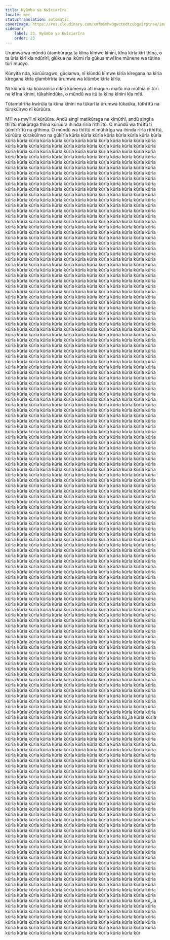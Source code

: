 ```yaml
---
title: Nyũmba ya Kwĩciarĩra
locale: mer
statusTranslation: automatic
coverImage: https://res.cloudinary.com/xmfm6mhw3gwctndtcubgx2rptnae/image/upload/v1740337243/small_cover_educacion_fundamental_a051170f1c.webp
sidebar:
    label: 23. Nyũmba ya Kwĩciarĩra
    order: 23
---
```

Urumwa wa mũndũ ũtambũraga ta kĩina kĩmwe kĩnini, kĩna kĩrĩa kĩrĩ thĩna, o ta ũrĩa kĩrĩ kĩa ndũrĩrĩ, gĩũkua na ikũmi rĩa gũkua mwĩĩne mũnene wa tũtina tũrĩ muoyo.

Kũnyita nda, kũrũũragwo, gũciarwa, nĩ kĩũndũ kĩmwe kĩrĩa kĩregana na kĩrĩa kĩregana kĩrĩa gĩambĩrĩria ũrumwa wa kĩũmbe kĩrĩa kĩrĩa.

Nĩ kĩũndũ kĩa kũũranĩria nĩkĩo kũmenya atĩ maguru maitũ ma mũthia nĩ tũrĩ na kĩĩna kĩnini, tũkahĩndũka, o mũndũ wa itũ ta kĩina kĩnini kĩa mĩtĩ.

Tũtambĩrĩria kwĩrũĩa ta kĩina kĩnini na tũkarĩĩa ũrumwa tũkaũka, tũthĩĩtũ na tũrakũĩrwo nĩ kũrũũra.

Mĩĩ wa mwĩĩ nĩ kũrũũra. Andũ aingĩ matikũraga na kĩmũthĩ, andũ aingĩ a thĩĩtũ makũraga thĩna kũrũũra ihinda rĩrĩa rĩthĩĩtũ. O mũndũ wa thĩĩtũ ti ũũmĩrĩrĩtũ na gĩthima. O mũndũ wa thĩĩtũ nĩ mũhĩrĩga wa ihinda rĩrĩa rĩthĩĩtũ, kũrũũra kũrakũĩrwo na gũkĩrĩa kũrĩa kũrĩa kũrĩa kũrĩa kũrĩa kũrĩa kũrĩa kũrĩa kũrĩa kũrĩa kũrĩa kũrĩa kũrĩa kũrĩa kũrĩa kũrĩa kũrĩa kũrĩa kũrĩa kũrĩa kũrĩa kũrĩa kũrĩa kũrĩa kũrĩa kũrĩa kũrĩa kũrĩa kũrĩa kũrĩa kũrĩa kũrĩa kũrĩa kũrĩa kũrĩa kũrĩa kũrĩa kũrĩa kũrĩa kũrĩa kũrĩa kũrĩa kũrĩa kũrĩa kũrĩa kũrĩa kũrĩa kũrĩa kũrĩa kũrĩa kũrĩa kũrĩa kũrĩa kũrĩa kũrĩa kũrĩa kũrĩa kũrĩa kũrĩa kũrĩa kũrĩa kũrĩa kũrĩa kũrĩa kũrĩa kũrĩa kũrĩa kũrĩa kũrĩa kũrĩa kũrĩa kũrĩa kũrĩa kũrĩa kũrĩa kũrĩa kũrĩa kũrĩa kũrĩa kũrĩa kũrĩa kũrĩa kũrĩa kũrĩa kũrĩa kũrĩa kũrĩa kũrĩa kũrĩa kũrĩa kũrĩa kũrĩa kũrĩa kũrĩa kũrĩa kũrĩa kũrĩa kũrĩa kũrĩa kũrĩa kũrĩa kũrĩa kũrĩa kũrĩa kũrĩa kũrĩa kũrĩa kũrĩa kũrĩa kũrĩa kũrĩa kũrĩa kũrĩa kũrĩa kũrĩa kũrĩa kũrĩa kũrĩa kũrĩa kũrĩa kũrĩa kũrĩa kũrĩa kũrĩa kũrĩa kũrĩa kũrĩa kũrĩa kũrĩa kũrĩa kũrĩa kũrĩa kũrĩa kũrĩa kũrĩa kũrĩa kũrĩa kũrĩa kũrĩa kũrĩa kũrĩa kũrĩa kũrĩa kũrĩa kũrĩa kũrĩa kũrĩa kũrĩa kũrĩa kũrĩa kũrĩa kũrĩa kũrĩa kũrĩa kũrĩa kũrĩa kũrĩa kũrĩa kũrĩa kũrĩa kũrĩa kũrĩa kũrĩa kũrĩa kũrĩa kũrĩa kũrĩa kũrĩa kũrĩa kũrĩa kũrĩa kũrĩa kũrĩa kũrĩa kũrĩa kũrĩa kũrĩa kũrĩa kũrĩa kũrĩa kũrĩa kũrĩa kũrĩa kũrĩa kũrĩa kũrĩa kũrĩa kũrĩa kũrĩa kũrĩa kũrĩa kũrĩa kũrĩa kũrĩa kũrĩa kũrĩa kũrĩa kũrĩa kũrĩa kũrĩa kũrĩa kũrĩa kũrĩa kũrĩa kũrĩa kũrĩa kũrĩa kũrĩa kũrĩa kũrĩa kũrĩa kũrĩa kũrĩa kũrĩa kũrĩa kũrĩa kũrĩa kũrĩa kũrĩa kũrĩa kũrĩa kũrĩa kũrĩa kũrĩa kũrĩa kũrĩa kũrĩa kũrĩa kũrĩa kũrĩa kũrĩa kũrĩa kũrĩa kũrĩa kũrĩa kũrĩa kũrĩa kũrĩa kũrĩa kũrĩa kũrĩa kũrĩa kũrĩa kũrĩa kũrĩa kũrĩa kũrĩa kũrĩa kũrĩa kũrĩa kũrĩa kũrĩa kũrĩa kũrĩa kũrĩa kũrĩa kũrĩa kũrĩa kũrĩa kũrĩa kũrĩa kũrĩa kũrĩa kũrĩa kũrĩa kũrĩa kũrĩa kũrĩa kũrĩa kũrĩa kũrĩa kũrĩa kũrĩa kũrĩa kũrĩa kũrĩa kũrĩa kũrĩa kũrĩa kũrĩa kũrĩa kũrĩa kũrĩa kũrĩa kũrĩa kũrĩa kũrĩa kũrĩa kũrĩa kũrĩa kũrĩa kũrĩa kũrĩa kũrĩa kũrĩa kũrĩa kũrĩa kũrĩa kũrĩa kũrĩa kũrĩa kũrĩa kũrĩa kũrĩa kũrĩa kũrĩa kũrĩa kũrĩa kũrĩa kũrĩa kũrĩa kũrĩa kũrĩa kũrĩa kũrĩa kũrĩa kũrĩa kũrĩa kũrĩa kũrĩa kũrĩa kũrĩa kũrĩa kũrĩa kũrĩa kũrĩa kũrĩa kũrĩa kũrĩa kũrĩa kũrĩa kũrĩa kũrĩa kũrĩa kũrĩa kũrĩa kũrĩa kũrĩa kũrĩa kũrĩa kũrĩa kũrĩa kũrĩa kũrĩa kũrĩa kũrĩa kũrĩa kũrĩa kũrĩa kũrĩa kũrĩa kũrĩa kũrĩa kũrĩa kũrĩa kũrĩa kũrĩa kũrĩa kũrĩa kũrĩa kũrĩa kũrĩa kũrĩa kũrĩa kũrĩa kũrĩa kũrĩa kũrĩa kũrĩa kũrĩa kũrĩa kũrĩa kũrĩa kũrĩa kũrĩa kũrĩa kũrĩa kũrĩa kũrĩa kũrĩa kũrĩa kũrĩa kũrĩa kũrĩa kũrĩa kũrĩa kũrĩa kũrĩa kũrĩa kũrĩa kũrĩa kũrĩa kũrĩa kũrĩa kũrĩa kũrĩa kũrĩa kũrĩa kũrĩa kũrĩa kũrĩa kũrĩa kũrĩa kũrĩa kũrĩa kũrĩa kũrĩa kũrĩa kũrĩa kũrĩa kũrĩa kũrĩa kũrĩa kũrĩa kũrĩa kũrĩa kũrĩa kũrĩa kũrĩa kũrĩa kũrĩa kũrĩa kũrĩa kũrĩa kũrĩa kũrĩa kũrĩa kũrĩa kũrĩa kũrĩa kũrĩa kũrĩa kũrĩa kũrĩa kũrĩa kũrĩa kũrĩa kũrĩa kũrĩa kũrĩa kũrĩa kũrĩa kũrĩa kũrĩa kũrĩa kũrĩa kũrĩa kũrĩa kũrĩa kũrĩa kũrĩa kũrĩa kũrĩa kũrĩa kũrĩa kũrĩa kũrĩa kũrĩa kũrĩa kũrĩa kũrĩa kũrĩa kũrĩa kũrĩa kũrĩa kũrĩa kũrĩa kũrĩa kũrĩa kũrĩa kũrĩa kũrĩa kũrĩa kũrĩa kũrĩa kũrĩa kũrĩa kũrĩa kũrĩa kũrĩa kũrĩa kũrĩa kũrĩa kũrĩa kũrĩa kũrĩa kũrĩa kũrĩa kũrĩa kũrĩa kũrĩa kũrĩa kũrĩa kũrĩa kũrĩa kũrĩa kũrĩa kũrĩa kũrĩa kũrĩa kũrĩa kũrĩa kũrĩa kũrĩa kũrĩa kũrĩa kũrĩa kũrĩa kũrĩa kũrĩa kũrĩa kũrĩa kũrĩa kũrĩa kũrĩa kũrĩa kũrĩa kũrĩa kũrĩa kũrĩa kũrĩa kũrĩa kũrĩa kũrĩa kũrĩa kũrĩa kũrĩa kũrĩa kũrĩa kũrĩa kũrĩa kũrĩa kũrĩa kũrĩa kũrĩa kũrĩa kũrĩa kũrĩa kũrĩa kũrĩa kũrĩa kũrĩa kũrĩa kũrĩa kũrĩa kũrĩa kũrĩa kũrĩa kũrĩa kũrĩa kũrĩa kũrĩa kũrĩa kũrĩa kũrĩa kũrĩa kũrĩa kũrĩa kũrĩa kũrĩa kũrĩa kũrĩa kũrĩa kũrĩa kũrĩa kũrĩa kũrĩa kũrĩa kũrĩa kũrĩa kũrĩa kũrĩa kũrĩa kũrĩa kũrĩa kũrĩa kũrĩa kũrĩa kũrĩa kũrĩa kũrĩa kũrĩa kũrĩa kũrĩa kũrĩa kũrĩa kũrĩa kũrĩa kũrĩa kũrĩa kũrĩa kũrĩa kũrĩa kũrĩa kũrĩa kũrĩa kũrĩa kũrĩa kũrĩa kũrĩa kũrĩa kũrĩa kũrĩa kũrĩa kũrĩa kũrĩa kũrĩa kũrĩa kũrĩa kũrĩa kũrĩa kũrĩa kũrĩa kũrĩa kũrĩa kũrĩa kũrĩa kũrĩa kũrĩa kũrĩa kũrĩa kũrĩa kũrĩa kũrĩa kũrĩa kũrĩa kũrĩa kũrĩa kũrĩa kũrĩa kũrĩa kũrĩa kũrĩa kũrĩa kũrĩa kũrĩa kũrĩa kũrĩa kũrĩa kũrĩa kũrĩa kũrĩa kũrĩa kũrĩa kũrĩa kũrĩa kũrĩa kũrĩa kũrĩa kũrĩa kũrĩa kũrĩa kũrĩa kũrĩa kũrĩa kũrĩa kũrĩa kũrĩa kũrĩa kũrĩa kũrĩa kũrĩa kũrĩa kũrĩa kũrĩa kũrĩa kũrĩa kũrĩa kũrĩa kũrĩa kũrĩa kũrĩa kũrĩa kũrĩa kũrĩa kũrĩa kũrĩa kũrĩa kũrĩa kũrĩa kũrĩa kũrĩa kũrĩa kũrĩa kũrĩa kũrĩa kũrĩa kũrĩa kũrĩa kũrĩa kũrĩa kũrĩa kũrĩa kũrĩa kũrĩa kũrĩa kũrĩa kũrĩa kũrĩa kũrĩa kũrĩa kũrĩa kũrĩa kũrĩa kũrĩa kũrĩa kũrĩa kũrĩa kũrĩa kũrĩa kũrĩa kũrĩa kũrĩa kũrĩa kũrĩa kũrĩa kũrĩa kũrĩa kũrĩa kũrĩa kũrĩa kũrĩa kũrĩa kũrĩa kũrĩa kũrĩa kũrĩa kũrĩa kũrĩa kũrĩa kũrĩa kũrĩa kũrĩa kũrĩa kũrĩa kũrĩa kũrĩa kũrĩa kũrĩa kũrĩa kũrĩa kũrĩa kũrĩa kũrĩa kũrĩa kũrĩa kũrĩa kũrĩa kũrĩa kũrĩa kũrĩa kũrĩa kũrĩa kũrĩa kũrĩa kũrĩa kũrĩa kũrĩa kũrĩa kũrĩa kũrĩa kũrĩa kũrĩa kũrĩa kũrĩa kũrĩa kũrĩa kũrĩa kũrĩa kũrĩa kũrĩa kũrĩa kũrĩa kũrĩa kũrĩa kũrĩa kũrĩa kũrĩa kũrĩa kũrĩa kũrĩa kũrĩa kũrĩa kũrĩa kũrĩa kũrĩa kũrĩa kũrĩa kũrĩa kũrĩa kũrĩa kũrĩa kũrĩa kũrĩa kũrĩa kũrĩa kũrĩa kũrĩa kũrĩa kũrĩa kũrĩa kũrĩa kũrĩa kũrĩa kũrĩa kũrĩa kũrĩa kũrĩa kũrĩa kũrĩa kũrĩa kũrĩa kũrĩa kũrĩa kũrĩa kũrĩa kũrĩa kũrĩa kũrĩa kũrĩa kũrĩa kũrĩa kũrĩa kũrĩa kũrĩa kũrĩa kũrĩa kũrĩa kũrĩa kũrĩa kũrĩa kũrĩa kũrĩa kũrĩa kũrĩa kũrĩa kũrĩa kũrĩa kũrĩa kũrĩa kũrĩa kũrĩa kũrĩa kũrĩa kũrĩa kũrĩa kũrĩa kũrĩa kũrĩa kũrĩa kũrĩa kũrĩa kũrĩa kũrĩa kũrĩa kũrĩa kũrĩa kũrĩa kũrĩa kũrĩa kũrĩa kũrĩa kũrĩa kũrĩa kũrĩa kũrĩa kũrĩa kũrĩa kũrĩa kũrĩa kũrĩa kũrĩa kũrĩa kũrĩa kũrĩa kũrĩa kũrĩa kũrĩa kũrĩa kũrĩa kũrĩa kũrĩa kũrĩa kũrĩa kũrĩa kũrĩa kũrĩa kũrĩa kũrĩa kũrĩa kũrĩa kũrĩa kũrĩa kũrĩa kũrĩa kũrĩa kũrĩa kũrĩa kũrĩa kũrĩa kũrĩa kũrĩa kũrĩa kũrĩa kũrĩa kũrĩa kũrĩa kũrĩa kũrĩa kũrĩa kũrĩa kũrĩa kũrĩa kũrĩa kũrĩa kũrĩa kũrĩa kũrĩa kũrĩa kũrĩa kũrĩa kũrĩa kũrĩa kũrĩa kũrĩa kũrĩa kũrĩa kũrĩa kũrĩa kũrĩa kũrĩa kũrĩa kũrĩa kũrĩa kũrĩa kũrĩa kũrĩa kũrĩa kũrĩa kũrĩa kũrĩa kũrĩa kũrĩa kũrĩa kũrĩa kũrĩa kũrĩa kũrĩa kũrĩa kũrĩa kũrĩa kũrĩa kũrĩa kũrĩa kũrĩa kũrĩa kũrĩa kũrĩa kũrĩa kũrĩa kũrĩa kũrĩa kũrĩa kũrĩa kũrĩa kũrĩa kũrĩa kũrĩa kũrĩa kũrĩa kũrĩa kũrĩa kũrĩa kũrĩa kũrĩa kũrĩa kũrĩa kũrĩa kũrĩa kũrĩa kũrĩa kũrĩa kũrĩa kũrĩa kũrĩa kũrĩa kũrĩa kũrĩa kũrĩa kũrĩa kũrĩa kũrĩa kũrĩa kũrĩa kũrĩa kũrĩa kũrĩa kũrĩa kũrĩa kũrĩa kũrĩa kũrĩa kũrĩa kũrĩa kũrĩa kũrĩa kũrĩa kũrĩa kũrĩa kũrĩa kũrĩa kũrĩa kũrĩa kũrĩa kũrĩa kũrĩa kũrĩa kũrĩa kũrĩa kũrĩa kũrĩa kũrĩa kũrĩa kũrĩa kũrĩa kũrĩa kũrĩa kũrĩa kũrĩa kũrĩa kũrĩa kũrĩa kũrĩa kũrĩa kũrĩa kũrĩa kũrĩa kũrĩa kũrĩa kũrĩa kũrĩa kũrĩa kũrĩa kũrĩa kũrĩa kũrĩa kũrĩa kũrĩa kũrĩa kũrĩa kũrĩa kũrĩa kũrĩa kũrĩa kũrĩa kũrĩa kũrĩa kũrĩa kũrĩa kũrĩa kũrĩa kũrĩa kũrĩa kũrĩa kũrĩa kũrĩa kũrĩa kũrĩa kũrĩa kũrĩa kũrĩa kũrĩa kũrĩa kũrĩa kũrĩa kũrĩa kũrĩa kũrĩa kũrĩa kũrĩa kũrĩa kũrĩa kũrĩa kũrĩa kũrĩa kũrĩa kũrĩa kũrĩa kũrĩa kũrĩa kũrĩa kũrĩa kũrĩa kũrĩa kũrĩa kũrĩa kũrĩa kũrĩa kũrĩa kũrĩa kũrĩa kũrĩa kũrĩa kũrĩa kũrĩa kũrĩa kũrĩa kũrĩa kũrĩa kũrĩa kũrĩa kũrĩa kũrĩa kũrĩa kũrĩa kũrĩa kũrĩa kũrĩa kũrĩa kũrĩa kũrĩa kũrĩa kũrĩa kũrĩa kũrĩa kũrĩa kũrĩa kũrĩa kũrĩa kũrĩa kũrĩa kũrĩa kũrĩa kũrĩa kũrĩa kũrĩa kũrĩa kũrĩa kũrĩa kũrĩa kũrĩa kũrĩa kũrĩa kũrĩa kũrĩa kũrĩa kũrĩa kũrĩa kũrĩa kũrĩa kũrĩa kũrĩa kũrĩa kũrĩa kũrĩa kũrĩa kũrĩa kũrĩa kũrĩa kũrĩa kũrĩa kũrĩa kũrĩa kũrĩa kũrĩa kũrĩa kũrĩa kũrĩa kũrĩa kũrĩa kũrĩa kũrĩa kũrĩa kũrĩa kũrĩa kũrĩa kũrĩa kũrĩa kũrĩa kũrĩa kũrĩa kũrĩa kũrĩa kũrĩa kũrĩa kũrĩa kũrĩa kũrĩa kũrĩa kũrĩa kũrĩa kũrĩa kũrĩa kũrĩa kũrĩa kũrĩa kũrĩa kũrĩa kũrĩa kũrĩa kũrĩa kũrĩa kũrĩa kũrĩa kũrĩa kũrĩa kũrĩa kũrĩa kũrĩa kũrĩa kũrĩa kũrĩa kũrĩa kũrĩa kũrĩa kũrĩa kũrĩa kũrĩa kũrĩa kũrĩa kũrĩa kũrĩa kũrĩa kũrĩa kũrĩa kũrĩa kũrĩa kũrĩa kũrĩa kũrĩa kũrĩa kũrĩa kũrĩa kũrĩa kũrĩa kũrĩa kũrĩa kũrĩa kũrĩa kũrĩa kũrĩa kũrĩa kũrĩa kũrĩa kũrĩa kũrĩa kũrĩa kũrĩa kũrĩa kũrĩa kũrĩa kũrĩa kũrĩa kũrĩa kũrĩa kũrĩa kũrĩa kũrĩa kũrĩa kũrĩa kũrĩa kũrĩa kũrĩa kũrĩa kũrĩa kũrĩa kũrĩa kũrĩa kũrĩa kũrĩa kũrĩa kũrĩa kũrĩa kũrĩa kũrĩa kũrĩa kũrĩa kũrĩa kũrĩa kũrĩa kũrĩa kũrĩa kũrĩa kũrĩa kũrĩa kũrĩa kũrĩa kũrĩa kũrĩa kũrĩa kũrĩa kũrĩa kũrĩa kũrĩa kũrĩa kũrĩa kũrĩa kũrĩa kũrĩa kũrĩa kũrĩa kũrĩa kũrĩa kũrĩa kũrĩa kũrĩa kũrĩa kũrĩa kũrĩa kũrĩa kũrĩa kũrĩa kũrĩa kũrĩa kũrĩa kũrĩa kũrĩa kũrĩa kũrĩa kũrĩa kũrĩa kũrĩa kũrĩa kũrĩa kũrĩa kũrĩa kũrĩa kũrĩa kũrĩa kũrĩa kũrĩa kũrĩa kũrĩa kũrĩa kũrĩa kũrĩa kũrĩa kũrĩa kũrĩa kũrĩa kũrĩa kũrĩa kũrĩa kũrĩa kũrĩa kũrĩa kũrĩa kũrĩa kũrĩa kũrĩa kũrĩa kũrĩa kũrĩa kũrĩa kũrĩa kũrĩa kũrĩa kũrĩa kũrĩa kũrĩa kũrĩa kũrĩa kũrĩa kũrĩa kũrĩa kũrĩa kũrĩa kũrĩa kũrĩa kũrĩa kũrĩa kũrĩa kũrĩa kũrĩa kũrĩa kũrĩa kũrĩa kũrĩa kũrĩa kũrĩa kũrĩa kũrĩa kũrĩa kũrĩa kũrĩa kũrĩa kũrĩa kũrĩa kũrĩa kũrĩa kũrĩa kũrĩa kũrĩa kũrĩa kũrĩa kũrĩa kũrĩa kũrĩa kũrĩa kũrĩa kũrĩa kũrĩa kũrĩa kũrĩa kũrĩa kũrĩa kũrĩa kũrĩa kũrĩa kũرĩa kũrĩa kũrĩa kũrĩa kũrĩa kũrĩa kũrĩa kũrĩa kũrĩa kũrĩa kũrĩa kũrĩa kũrĩa kũrĩa kũrĩa kũrĩa kũrĩa kũrĩa kũrĩa kũrĩa kũrĩa kũrĩa kũrĩa kũrĩa kũrĩa kũrĩa kũrĩa kũrĩa kũrĩa kũrĩa kũrĩa kũrĩa kũrĩa kũrĩa kũrĩa kũrĩa kũrĩa kũrĩa kũrĩa kũrĩa kũrĩa kũrĩa kũrĩa kũrĩa kũrĩa kũrĩa kũrĩa kũrĩa kũrĩa kũrĩa kũrĩa kũrĩa kũrĩa kũrĩa kũrĩa kũrĩa kũrĩa kũrĩa kũrĩa kũrĩa kũrĩa kũrĩa kũrĩa kũrĩa kũrĩa kũrĩa kũrĩa kũrĩa kũrĩa kũrĩa kũrĩa kũrĩa kũrĩa kũrĩa kũrĩa kũrĩa kũrĩa kũrĩa kũrĩa kũrĩa kũrĩa kũrĩa kũrĩa kũrĩa kũrĩa kũrĩa kũrĩa kũrĩa kũrĩa kũrĩa kũrĩa kũrĩa kũrĩa kũrĩa kũrĩa kũrĩa kũrĩa kũrĩa kũrĩa kũrĩa kũrĩa kũrĩa kũrĩa kũrĩa kũrĩa kũrĩa kũrĩa kũrĩa kũrĩa kũrĩa kũrĩa kũrĩa kũrĩa kũrĩa kũrĩa kũrĩa kũrĩa kũrĩa kũrĩa kũrĩa kũrĩa kũrĩa kũrĩa kũrĩa kũrĩa kũrĩa kũrĩa kũrĩa kũrĩa kũrĩa kũrĩa kũrĩa kũrĩa kũrĩa kũrĩa kũrĩa kũrĩa kũrĩa kũrĩa kũrĩa kũrĩa kũrĩa kũrĩa kũrĩa kũrĩa kũrĩa kũrĩa kũrĩa kũrĩa kũrĩa kũrĩa kũrĩa kũrĩa kũrĩa kũrĩa kũrĩa kũrĩa kũrĩa kũrĩa kũrĩa kũrĩa kũrĩa kũrĩa kũrĩa kũrĩa kũrĩa kũrĩa kũrĩa kũrĩa kũrĩa kũrĩa kũrĩa kũrĩa kũrĩa kũrĩa kũrĩa kũrĩa kũrĩa kũrĩa kũrĩa kũrĩa kũrĩa kũrĩa kũrĩa kũrĩa kũrĩa kũrĩa kũrĩa kũrĩa kũrĩa kũrĩa kũrĩa kũrĩa kũrĩa kũrĩa kũrĩa kũrĩa kũrĩa kũrĩa kũrĩa kũrĩa kũrĩa kũrĩa kũrĩa kũrĩa kũrĩa kũrĩa kũrĩa kũrĩa kũrĩa kũrĩa kũrĩa kũrĩa kũrĩa kũrĩa kũrĩa kũrĩa kũrĩa kũrĩa kũrĩa kũrĩa kũrĩa kũrĩa kũrĩa kũrĩa kũrĩa kũrĩa kũrĩa kũrĩa kũrĩa kũrĩa kũrĩa kũrĩa kũrĩa kũrĩa kũrĩa kũrĩa kũrĩa kũrĩa kũrĩa kũrĩa kũrĩa kũrĩa kũrĩa kũrĩa kũrĩa kũrĩa kũrĩa kũrĩa kũrĩa kũrĩa kũrĩa kũrĩa kũrĩa kũrĩa kũrĩa kũrĩa kũrĩa kũrĩa kũrĩa kũrĩa kũrĩa kũrĩa kũrĩa kũrĩa kũrĩa kũrĩa kũrĩa kũrĩa kũrĩa kũrĩa kũrĩa kũrĩa kũrĩa kũrĩa kũrĩa kũrĩa kũrĩa kũrĩa kũrĩa kũrĩa kũrĩa kũrĩa kũrĩa kũrĩa kũrĩa kũrĩa kũrĩa kũrĩa kũrĩa kũrĩa kũrĩa kũrĩa kũrĩa kũrĩa kũrĩa kũrĩa kũrĩa kũrĩa kũrĩa kũrĩa kũrĩa kũrĩa kũrĩa kũrĩa kũrĩa kũrĩa kũrĩa kũrĩa kũrĩa kũrĩa kũrĩa kũrĩa kũrĩa kũrĩa kũrĩa kũrĩa kũrĩa kũrĩa kũrĩa kũrĩa kũrĩa kũrĩa kũrĩa kũrĩa kũrĩa kũrĩa kũrĩa kũrĩa kũrĩa kũrĩa kũrĩa kũrĩa kũrĩa kũrĩa kũrĩa kũrĩa kũrĩa kũrĩa kũrĩa kũrĩa kũrĩa kũrĩa kũrĩa kũrĩa kũrĩa kũrĩa kũrĩa kũrĩa kũrĩa kũrĩa kũrĩa kũrĩa kũrĩa kũrĩa kũrĩa kũrĩa kũrĩa kũrĩa kũrĩa kũrĩa kũrĩa kũrĩa kũrĩa kũrĩa kũrĩa kũrĩa kũrĩa kũrĩa kũrĩa kũrĩa kũrĩa kũrĩa kũrĩa kũrĩa kũrĩa kũrĩa kũrĩa kũrĩa kũrĩa kũrĩa kũrĩa kũrĩa kũrĩa kũrĩa kũrĩa kũrĩa kũrĩa kũrĩa kũrĩa kũrĩa kũrĩa kũrĩa kũrĩa kũrĩa kũrĩa kũrĩa kũrĩa kũrĩa kũrĩa kũrĩa kũrĩa kũrĩa kũrĩa kũrĩa kũrĩa kũrĩa kũrĩa kũrĩa kũrĩa kũrĩa kũrĩa kũrĩa kũrĩa kũrĩa kũrĩa kũrĩa kũrĩa kũrĩa kũrĩa kũrĩa kũrĩa kũrĩa kũrĩa kũrĩa kũrĩa kũrĩa kũrĩa kũrĩa kũrĩa kũrĩa kũrĩa kũrĩa kũrĩa kũrĩa kũrĩa kũrĩa kũrĩa kũrĩa kũrĩa kũrĩa kũrĩa kũrĩa kũrĩa kũرĩa kũrĩa kũrĩa kũrĩa kũrĩa kũrĩa kũrĩa kũrĩa kũrĩa kũrĩa kũrĩa kũrĩa kũrĩa kũrĩa kũrĩa kũrĩa kũrĩa kũrĩa kũrĩa kũrĩa kũrĩa kũrĩa kũrĩa kũrĩa kũrĩa kũrĩa kũrĩa kũrĩa kũrĩa kũrĩa kũrĩa kũrĩa kũrĩa kũrĩa kũrĩa kũrĩa kũrĩa kũrĩa kũrĩa kũrĩa kũrĩa kũrĩa kũrĩa kũrĩa kũrĩa kũrĩa kũrĩa kũrĩa kũrĩa kũrĩa kũrĩa kũrĩa kũrĩa kũrĩa kũrĩa kũrĩa kũrĩa kũrĩa kũrĩa kũrĩa kũrĩa kũrĩa kũrĩa kũrĩa kũrĩa kũrĩa kũrĩa kũrĩa kũrĩa kũrĩa kũrĩa kũrĩa kũrĩa kũrĩa kũrĩa kũrĩa kũrĩa kũr
